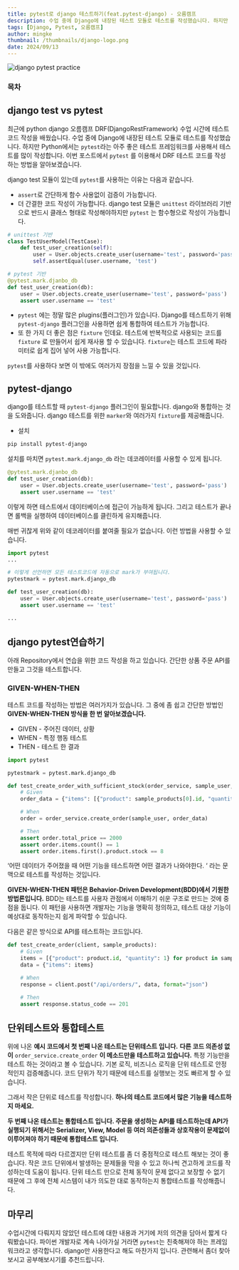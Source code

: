 ```yaml
---
title: pytest로 django 테스트하기(feat.pytest-django) - 오름캠프
description: 수업 중에 Django에 내장된 테스트 모듈로 테스트를 작성했습니다. 하지만 Python에서는 pytest라는 아주 좋은 테스트 프레임워크를 사용해서 테스트를 많이 작성합니다.
tags: [Django, Pytest, 오름캠프]
author: mingke
thumbnail: /thumbnails/django-logo.png
date: 2024/09/13
---
```


<Image src="/thumbnails/django-logo.png" alt="django pytest practice" />

### 목차

## django test vs pytest

최근에 python django 오름캠프 DRF(DjangoRestFramework) 수업 시간에 테스트코드 작성을 배웠습니다. 수업 중에 Django에 내장된 테스트 모듈로 테스트를 작성했습니다. 하지만 Python에서는 `pytest`라는 아주 좋은 테스트 프레임워크를 사용해서 테스트를 많이 작성합니다. 이번 포스트에서 `pytest` 를 이용해서 DRF 테스트 코드를 작성하는 방법을 알아보겠습니다.

django test 모듈이 있는데 `pytest`를 사용하는 이유는 다음과 같습니다.

- `assert`로 간단하게 함수 사용없이 검증이 가능합니다.
- 더 간결한 코드 작성이 가능합니다. django test 모듈은 `unittest` 라이브러리 기반으로 반드시 클래스 형태로 작성해야하지만 `pytest` 는 함수형으로 작성이 가능합니다.

```python
# unittest 기반
class TestUserModel(TestCase):
    def test_user_creation(self):
        user = User.objects.create_user(username='test', password='pass')
        self.assertEqual(user.username, 'test')

# pytest 기반
@pytest.mark.djanbo_db
def test_user_creation(db):
    user = User.objects.create_user(username='test', password='pass')
    assert user.username == 'test'
```

- `pytest` 에는 정말 많은 plugins(플러그인)가 있습니다. Django를 테스트하기 위해 `pytest-django` 플러그인을 사용하면 쉽게 통합하여 테스트가 가능합니다.
  <Link url="https://docs.pytest.org/en/stable/reference/plugin_list.html" />
- 또 한 가지 더 좋은 점은 `fixture` 인데요. 테스트에 반복적으로 사용되는 코드를 `fixture` 로 만들어서 쉽게 재사용 할 수 있습니다. `fixture`는 테스트 코드에 파라미터로 쉽게 집어 넣어 사용 가능합니다.

`pytest`를 사용하다 보면 이 밖에도 여러가지 장점을 느낄 수 있을 것입니다.

## pytest-django

django를 테스트할 때 `pytest-django` 플러그인이 필요합니다. django와 통합하는 것을 도와줍니다. django 테스트를 위한 `marker`와 여러가지 `fixture`를 제공해줍니다.

- 설치

```bash
pip install pytest-django
```

설치를 마치면 `pytest.mark.django_db` 라는 데코레이터를 사용할 수 있게 됩니다.

```python
@pytest.mark.djanbo_db
def test_user_creation(db):
    user = User.objects.create_user(username='test', password='pass')
    assert user.username == 'test'
```

이렇게 하면 테스트에서 데이터베이스에 접근이 가능하게 됩니다. 그리고 테스트가 끝나면 롤백을 실행하여 데이터베이스를 클린하게 유지해줍니다.

매번 귀찮게 위와 같이 데코레이터를 붙여줄 필요가 없습니다. 이런 방법을 사용할 수 있습니다.

```python
import pytest
...

# 이렇게 선언하면 모든 테스트코드에 자동으로 mark가 부여됩니다.
pytestmark = pytest.mark.django_db

def test_user_creation(db):
    user = User.objects.create_user(username='test', password='pass')
    assert user.username == 'test'

...
```

## django pytest연습하기

아래 Repository에서 연습을 위한 코드 작성을 하고 있습니다. 간단한 상품 주문 API를 만들고 그것을 테스트합니다.

<Link url="https://github.com/Jungminchae/django-pytest-practice" />

### GIVEN-WHEN-THEN

테스트 코드를 작성하는 방법은 여러가지가 있습니다. 그 중에 좀 쉽고 간단한 방법인 **GIVEN-WHEN-THEN 방식을 한 번 알아보겠습니다.**

- GIVEN - 주어진 데이터, 상황
- WHEN - 특정 행동 테스트
- THEN - 테스트 한 결과

```python
import pytest

pytestmark = pytest.mark.django_db

def test_create_order_with_sufficient_stock(order_service, sample_user, sample_products):
    # Given
    order_data = {"items": [{"product": sample_products[0].id, "quantity": 2}]}

    # When
    order = order_service.create_order(sample_user, order_data)

    # Then
    assert order.total_price == 2000
    assert order.items.count() == 1
    assert order.items.first().product.stock == 8

```

‘어떤 데이터가 주어졌을 때 어떤 기능을 테스트하면 어떤 결과가 나와야한다. ‘ 라는 문맥으로 테스트를 작성하는 것입니다.

**GIVEN-WHEN-THEN 패턴은 Behavior-Driven Development(BDD)에서 기원한 방법론입니다.** BDD는 테스트를 사용자 관점에서 이해하기 쉬운 구조로 만드는 것에 중점을 둡니다. 이 패턴을 사용하면 개발자는 기능을 명확히 정의하고, 테스트 대상 기능이 예상대로 동작하는지 쉽게 파악할 수 있습니다.

다음은 같은 방식으로 API를 테스트하는 코드입니다.

```python
def test_create_order(client, sample_products):
    # Given
    items = [{"product": product.id, "quantity": 1} for product in sample_products]
    data = {"items": items}

    # When
    response = client.post("/api/orders/", data, format="json")

    # Then
    assert response.status_code == 201
```

## 단위테스트와 통합테스트

위에 나온 **예시 코드에서 첫 번째 나온 테스트는 단위테스트 입니다.** **다른 코드 의존성 없이** `order_service.create_order` **이 메소드만을 테스트하고 있습니다.** 특정 기능만을 테스트 하는 것이라고 볼 수 있습니다. 기본 로직, 비즈니스 로직을 단위 테스트로 안정적인지 검증해줍니다. 코드 단위가 작기 때문에 테스트를 실행보는 것도 빠르게 할 수 있습니다.

그래서 작은 단위로 테스트를 작성합니다. **하나의 테스트 코드에서 많은 기능을 테스트하지 마세요.**

**두 번째 나온 테스트는 통합테스트 입니다. 주문을 생성하는 API를 테스트하는데 API가 실행되기 위해서는 Serializer, View, Model 등 여러 의존성들과 상호작용이 문제없이 이루어져야 하기 때문에 통합테스트 입니다.**

테스트 목적에 따라 다르겠지만 단위 테스트를 좀 더 중점적으로 테스트 해보는 것이 좋습니다. 작은 코드 단위에서 발생하는 문제들을 막을 수 있고 하나씩 견고하게 코드를 작성하는데 도움이 됩니다. 단위 테스트 만으로 전체 동작이 문제 없다고 보장할 수 없기 때문에 그 후에 전체 시스템이 내가 의도한 대로 동작하는지 통합테스트를 작성해줍니다.

## 마무리

수업시간에 다뤄지지 않았던 테스트에 대한 내용과 거기에 저의 의견을 담아서 짧게 다뤄봤습니다. 파이썬 개발자로 계속 나아가실 거라면 `pytest`는 친축해져야 하는 프레임워크라고 생각합니다. django만 사용한다고 해도 마찬가지 입니다. 관련해서 좀더 찾아보시고 공부해보시기를 추천드립니다.

<Link url="https://chaechae.life/blog/python-cli-test" />
